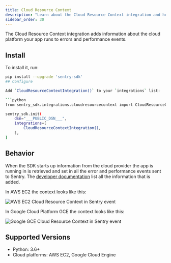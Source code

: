 ```yaml
---
title: Cloud Resource Context
description: "Learn about the Cloud Resource Context integration and how it adds information about the Cloud environment the project runs in."
sidebar_order: 30
---
```


The Cloud Resource Context integration adds information about the cloud platform your app runs to errors and performance events.

## Install

To install it, run:

```bash
pip install --upgrade 'sentry-sdk'
## Configure

Add `CloudResourceContextIntegration()` to your `integrations` list:

```python
from sentry_sdk.integrations.cloudresourcecontext import CloudResourceContextIntegration

sentry_sdk.init(
    dsn="___PUBLIC_DSN___",
    integrations=[
        CloudResourceContextIntegration(),
    ],
)
```

## Behavior

When the SDK starts up information from the cloud provider the app is running in is retrieved and set in all the error and performance events sent to Sentry.
The [developer documentation](https://develop.sentry.dev/sdk/event-payloads/contexts/#runtime-context) list all the information that is added.

In AWS EC2 the context looks like this:

![AWS EC2 Cloud Resource Context in Sentry event](cloud-context-aws-ec2.png)

In Google Cloud Platform GCE the context looks like this:

![Google GCE Cloud Resource Context in Sentry event](cloud-context-gcp-gce.png)

## Supported Versions

- Python: 3.6+
- Cloud platforms: AWS EC2, Google Cloud Engine
